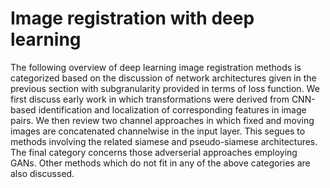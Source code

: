 

# Image registration with deep learning

\begin{figure}[!htb]
\centering
\includegraphics[width=0.95\textwidth]{Figures/overview.pdf}
\caption{\textcolor{red}{(Need to recompile.)} Graphical overview of the works reviewed including (a) publications per year, (b)
         choice of neural network API, (c) anatomy (where applicable) and (d) publishing
        venue.
        }
\label{fig:overview}
\end{figure}

The following overview of deep learning image registration methods is categorized
based on the discussion of network architectures given in the previous section
with subgranularity provided in terms of loss function.
We first discuss early work in which transformations were derived
from CNN-based identification and localization of corresponding features in
image pairs.  We then review two channel approaches in which fixed and moving images
are concatenated channelwise in the input layer.  This segues to
methods involving the related siamese and pseudo-siamese architectures.  The final
category concerns those adverserial approaches employing GANs.  Other methods which
do not fit in any of the above categories are also discussed.



